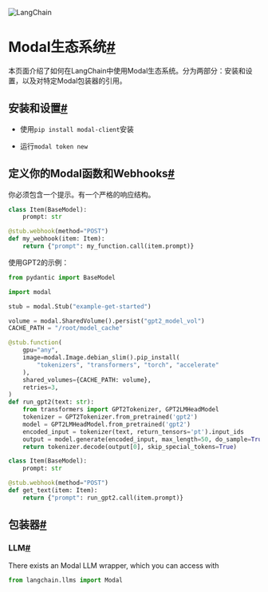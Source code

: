 

<Head>
  <script>
    {
      `(function() {
         var _hmt = _hmt || [];
(function() {
  var hm = document.createElement("script");
  hm.src = "https://hm.baidu.com/hm.js?e60fb290e204e04c5cb6f79b0ac1e697";
  var s = document.getElementsByTagName("script")[0]; 
  s.parentNode.insertBefore(hm, s);
})();
       })();`
    }
  </script>
</Head>

![LangChain](https://pica.zhimg.com/50/v2-56e8bbb52aa271012541c1fe1ceb11a2_r.gif)





Modal生态系统[#](#modal "此标题的永久链接")
=========================

本页面介绍了如何在LangChain中使用Modal生态系统。分为两部分：安装和设置，以及对特定Modal包装器的引用。

安装和设置[#](#installation-and-setup "此标题的永久链接")
--------------------------------------------

* 使用`pip install modal-client`安装

* 运行`modal token new`

定义你的Modal函数和Webhooks[#](#define-your-modal-functions-and-webhooks "此标题的永久链接")
-----------------------------------------------------------------------------

你必须包含一个提示。有一个严格的响应结构。

```python
class Item(BaseModel):
    prompt: str

@stub.webhook(method="POST")
def my_webhook(item: Item):
    return {"prompt": my_function.call(item.prompt)}

```

使用GPT2的示例：

```python
from pydantic import BaseModel

import modal

stub = modal.Stub("example-get-started")

volume = modal.SharedVolume().persist("gpt2_model_vol")
CACHE_PATH = "/root/model_cache"

@stub.function(
    gpu="any",
    image=modal.Image.debian_slim().pip_install(
        "tokenizers", "transformers", "torch", "accelerate"
    ),
    shared_volumes={CACHE_PATH: volume},
    retries=3,
)
def run_gpt2(text: str):
    from transformers import GPT2Tokenizer, GPT2LMHeadModel
    tokenizer = GPT2Tokenizer.from_pretrained('gpt2')
    model = GPT2LMHeadModel.from_pretrained('gpt2')
    encoded_input = tokenizer(text, return_tensors='pt').input_ids
    output = model.generate(encoded_input, max_length=50, do_sample=True)
    return tokenizer.decode(output[0], skip_special_tokens=True)

class Item(BaseModel):
    prompt: str

@stub.webhook(method="POST")
def get_text(item: Item):
    return {"prompt": run_gpt2.call(item.prompt)}

```

包装器[#](#wrappers "此标题的永久链接")
----------------------------

### LLM[#](#llm "Permalink to this headline")

There exists an Modal LLM wrapper, which you can access with

```python
from langchain.llms import Modal

```

